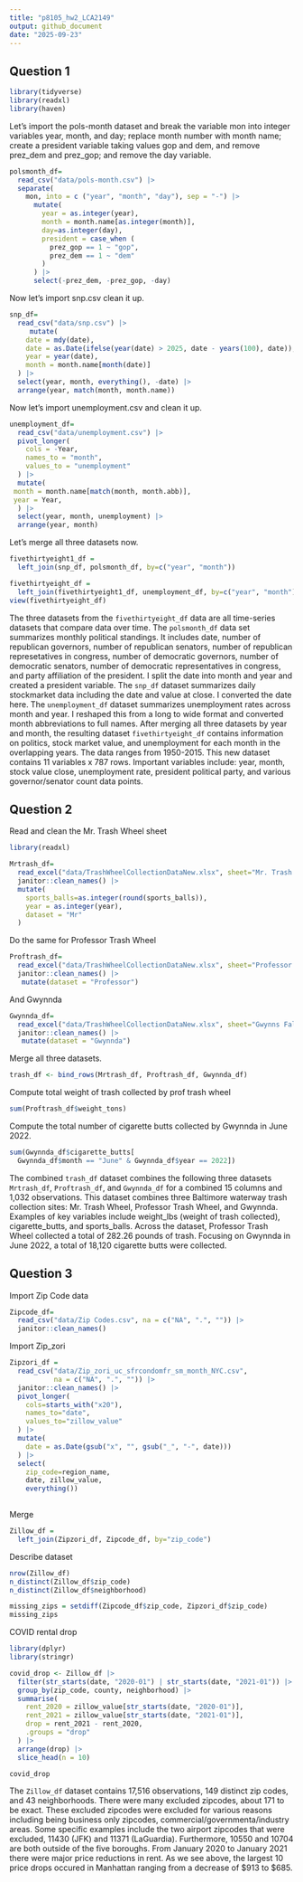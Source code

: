 ```yaml
---
title: "p8105_hw2_LCA2149"
output: github_document
date: "2025-09-23"
---
```


## Question 1

```r
library(tidyverse)
library(readxl)
library(haven)
```

Let's import the pols-month dataset and break the variable mon into integer variables year, month, and day; replace month number with month name; create a president variable taking values gop and dem, and remove prez_dem and prez_gop; and remove the day variable.
```r
polsmonth_df=
  read_csv("data/pols-month.csv") |>
  separate(
    mon, into = c ("year", "month", "day"), sep = "-") |>
      mutate(
        year = as.integer(year),
        month = month.name[as.integer(month)],
        day=as.integer(day),
        president = case_when (
          prez_gop == 1 ~ "gop",
          prez_dem == 1 ~ "dem"
        )
      ) |>
      select(-prez_dem, -prez_gop, -day)
```

Now let's import snp.csv clean it up.
```r
snp_df=
  read_csv("data/snp.csv") |>
     mutate(
    date = mdy(date),
    date = as.Date(ifelse(year(date) > 2025, date - years(100), date)),
    year = year(date),
    month = month.name[month(date)]
  ) |>
  select(year, month, everything(), -date) |>
  arrange(year, match(month, month.name))
```

Now let's import unemployment.csv and clean it up.
```r
unemployment_df=
  read_csv("data/unemployment.csv") |>
  pivot_longer(
    cols = -Year,               
    names_to = "month",         
    values_to = "unemployment"  
  ) |>
  mutate(
 month = month.name[match(month, month.abb)],
 year = Year,
  ) |>
  select(year, month, unemployment) |>
  arrange(year, month)
```

Let's merge all three datasets now.
```r
fivethirtyeight1_df =
  left_join(snp_df, polsmonth_df, by=c("year", "month"))
```

```r
fivethirtyeight_df = 
  left_join(fivethirtyeight1_df, unemployment_df, by=c("year", "month"))
view(fivethirtyeight_df)
```

The three datasets from the `fivethirtyeight_df` data are all time-series datasets that compare data over time. The `polsmonth_df` data set summarizes monthly political standings. It includes date, number of republican governors, number of republican senators, number of republican represetatives in congress, number of democratic governors, number of democratic senators, number of democratic representatives in congress, and party affiliation of the president. I split the date into month and year and created a president variable. The `snp_df` dataset summarizes daily stockmarket data including the date and value at close. I converted the date here. The `unemployment_df` dataset summarizes unemployment rates across month and year. I reshaped this from a long to wide format and converted month abbreviations to full names. After merging all three datasets by year and month, the resulting dataset `fivethirtyeight_df` contains information on politics, stock market value, and unemployment for each month in the overlapping years. The data ranges from 1950-2015. This new dataset contains 11 variables x 787 rows. Important variables include: year, month, stock value close, unemployment rate, president political party, and various governor/senator count data points.


## Question 2

Read and clean the Mr. Trash Wheel sheet
```r
library(readxl)

Mrtrash_df=
  read_excel("data/TrashWheelCollectionDataNew.xlsx", sheet="Mr. Trash Wheel", range= "A2:N709", na = c("NA", ".", "")) |>
  janitor::clean_names() |>
  mutate(
    sports_balls=as.integer(round(sports_balls)),
    year = as.integer(year),
    dataset = "Mr"
  ) 
```


Do the same for Professor Trash Wheel
```r
Proftrash_df=
  read_excel("data/TrashWheelCollectionDataNew.xlsx", sheet="Professor Trash Wheel", range= "A2:M134", na = c("NA", ".", "")) |>
  janitor::clean_names() |>
   mutate(dataset = "Professor")
```


And Gwynnda
```r
Gwynnda_df=
  read_excel("data/TrashWheelCollectionDataNew.xlsx", sheet="Gwynns Falls Trash Wheel", range= "A2:L351", na = c("NA", ".", "")) |>
  janitor::clean_names() |>
   mutate(dataset = "Gwynnda") 
```


Merge all three datasets.
```r
trash_df <- bind_rows(Mrtrash_df, Proftrash_df, Gwynnda_df)
```

Compute total weight of trash collected by prof trash wheel
```r
sum(Proftrash_df$weight_tons) 
```

Compute the total number of cigarette butts collected by Gwynnda in June 2022.
```r
sum(Gwynnda_df$cigarette_butts[
  Gwynnda_df$month == "June" & Gwynnda_df$year == 2022]) 
```

The combined `trash_df` dataset combines the following three datasets 
`Mrtrash_df`, `Proftrash_df`, and `Gwynnda_df` for a combined 15 columns and 
1,032 observations. This dataset combines three Baltimore waterway trash 
collection sites: Mr. Trash Wheel, Professor Trash Wheel, and Gwynnda. Examples 
of key variables include weight_lbs (weight of trash collected), 
cigarette_butts, and sports_balls. Across the dataset, Professor Trash Wheel 
collected a total of 282.26 pounds of trash. Focusing on Gwynnda in June 2022, 
a total of 18,120 cigarette butts were collected.

## Question 3

Import Zip Code data
```r
Zipcode_df=
  read_csv("data/Zip Codes.csv", na = c("NA", ".", "")) |>
  janitor::clean_names() 
```

Import Zip_zori
```r
Zipzori_df =
  read_csv("data/Zip_zori_uc_sfrcondomfr_sm_month_NYC.csv", 
           na = c("NA", ".", "")) |>
  janitor::clean_names() |>
  pivot_longer(
    cols=starts_with("x20"),
    names_to="date",
    values_to="zillow_value"
  ) |>
  mutate(
    date = as.Date(gsub("x", "", gsub("_", "-", date)))
  ) |>
  select(
    zip_code=region_name,
    date, zillow_value,
    everything())
  
```


Merge
```r
Zillow_df =
  left_join(Zipzori_df, Zipcode_df, by="zip_code") 
```

Describe dataset
```r
nrow(Zillow_df)
n_distinct(Zillow_df$zip_code)
n_distinct(Zillow_df$neighborhood)

missing_zips = setdiff(Zipcode_df$zip_code, Zipzori_df$zip_code)
missing_zips
```

COVID rental drop
```r

library(dplyr)
library(stringr)

covid_drop <- Zillow_df |>
  filter(str_starts(date, "2020-01") | str_starts(date, "2021-01")) |>
  group_by(zip_code, county, neighborhood) |>
  summarise(
    rent_2020 = zillow_value[str_starts(date, "2020-01")],
    rent_2021 = zillow_value[str_starts(date, "2021-01")],
    drop = rent_2021 - rent_2020,
    .groups = "drop"
  ) |>
  arrange(drop) |>
  slice_head(n = 10)

covid_drop
```


The `Zillow_df` dataset contains 17,516 observations, 149 distinct zip codes, and 43 neighborhoods. There were many excluded zipcodes, about 171 to be exact. These excluded zipcodes were excluded for various reasons including being business only zipcodes, commercial/governmenta/industry areas. Some specific examples include the two airport zipcodes that were excluded, 11430 (JFK) and 11371 (LaGuardia). Furthermore, 10550 and 10704 are both outside of the five boroughs. From January 2020 to January 2021 there were major price reductions in rent. As we see above, the largest 10 price drops occured in Manhattan ranging from a decrease of $913 to $685.